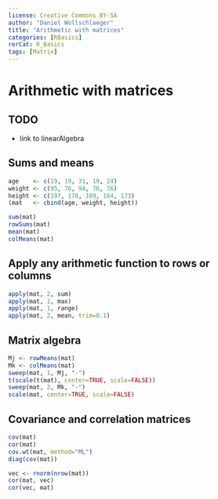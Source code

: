 ---
license: Creative Commons BY-SA
author: "Daniel Wollschlaeger"
title: "Arithmetic with matrices"
categories: [RBasics]
rerCat: R_Basics
tags: [Matrix]
---

Arithmetic with matrices
=========================

TODO
-------------------------

 - link to linearAlgebra

Sums and means
-------------------------

```{r}
age    <- c(19, 19, 31, 19, 24)
weight <- c(95, 76, 94, 76, 76)
height <- c(197, 178, 189, 184, 173)
(mat   <- cbind(age, weight, height))
```

```{r}
sum(mat)
rowSums(mat)
mean(mat)
colMeans(mat)
```

Apply any arithmetic function to rows or columns
-------------------------

```{r}
apply(mat, 2, sum)
apply(mat, 1, max)
apply(mat, 1, range)
apply(mat, 2, mean, trim=0.1)
```

Matrix algebra
-------------------------

```{r}
Mj <- rowMeans(mat)
Mk <- colMeans(mat)
sweep(mat, 1, Mj, "-")
t(scale(t(mat), center=TRUE, scale=FALSE))
sweep(mat, 2, Mk, "-")
scale(mat, center=TRUE, scale=FALSE)
```

Covariance and correlation matrices
-------------------------

```{r}
cov(mat)
cor(mat)
cov.wt(mat, method="ML")
diag(cov(mat))
```

```{r}
vec <- rnorm(nrow(mat))
cor(mat, vec)
cor(vec, mat)
```
